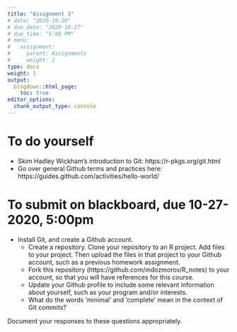 ```yaml
---
title: "Assignment 3"
# date: "2020-10-20"
# due_date: "2020-10-27"
# due_time: "5:00 PM"
# menu:
#   assignment:
#     parent: Assignments
#     weight: 2
type: docs
weight: 1
output:
  blogdown::html_page:
    toc: true
editor_options: 
  chunk_output_type: console
---
```

# To do yourself

- Skim Hadley Wickham's introduction to Git: https://r-pkgs.org/git.html
- Go over general Github terms and practices here: https://guides.github.com/activities/hello-world/

# To submit on blackboard, due 10-27-2020, 5:00pm

- Install Git, and create a Github account. 
    - Create a repository. Clone your repository to an R project. Add files to your project. Then upload the files in that project to your Github account, such as a previous homework assignment. 
    - Fork this repository (https://github.com/mdozmorov/R_notes) to your account, so that you will have references for this course.
    - Update your Github profile to include some relevant information about yourself, such as your program and/or interests.
    - What do the words 'minimal' and 'complete' mean in the context of Git commits? 
    

Document your responses to these questions appropriately.
